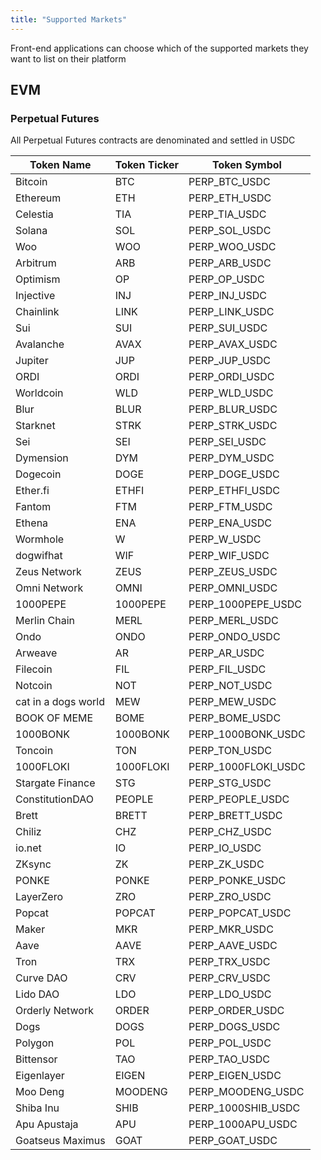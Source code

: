 ```yaml
---
title: "Supported Markets"
---
```


<Note>
  Front-end applications can choose which of the supported markets they want to list on their
  platform
</Note>

## EVM

### Perpetual Futures

<Note>All Perpetual Futures contracts are denominated and settled in USDC</Note>

| Token Name          | Token Ticker | Token Symbol        |
|---------------------|--------------|---------------------|
| Bitcoin             | BTC          | PERP_BTC_USDC       |
| Ethereum            | ETH          | PERP_ETH_USDC       |
| Celestia            | TIA          | PERP_TIA_USDC       |
| Solana              | SOL          | PERP_SOL_USDC       |
| Woo                 | WOO          | PERP_WOO_USDC       |
| Arbitrum            | ARB          | PERP_ARB_USDC       |
| Optimism            | OP           | PERP_OP_USDC        |
| Injective           | INJ          | PERP_INJ_USDC       |
| Chainlink           | LINK         | PERP_LINK_USDC      |
| Sui                 | SUI          | PERP_SUI_USDC       |
| Avalanche           | AVAX         | PERP_AVAX_USDC      |
| Jupiter             | JUP          | PERP_JUP_USDC       |
| ORDI                | ORDI         | PERP_ORDI_USDC      |
| Worldcoin           | WLD          | PERP_WLD_USDC       |
| Blur                | BLUR         | PERP_BLUR_USDC      |
| Starknet            | STRK         | PERP_STRK_USDC      |
| Sei                 | SEI          | PERP_SEI_USDC       |
| Dymension           | DYM          | PERP_DYM_USDC       |
| Dogecoin            | DOGE         | PERP_DOGE_USDC      |
| Ether.fi            | ETHFI        | PERP_ETHFI_USDC     |
| Fantom              | FTM          | PERP_FTM_USDC       |
| Ethena              | ENA          | PERP_ENA_USDC       |
| Wormhole            | W            | PERP_W_USDC         |
| dogwifhat           | WIF          | PERP_WIF_USDC       |
| Zeus Network        | ZEUS         | PERP_ZEUS_USDC      |
| Omni Network        | OMNI         | PERP_OMNI_USDC      |
| 1000PEPE            | 1000PEPE     | PERP_1000PEPE_USDC  |
| Merlin Chain        | MERL         | PERP_MERL_USDC      |
| Ondo                | ONDO         | PERP_ONDO_USDC      |
| Arweave             | AR           | PERP_AR_USDC        |
| Filecoin            | FIL          | PERP_FIL_USDC       |
| Notcoin             | NOT          | PERP_NOT_USDC       |
| cat in a dogs world | MEW          | PERP_MEW_USDC       |
| BOOK OF MEME        | BOME         | PERP_BOME_USDC      |
| 1000BONK            | 1000BONK     | PERP_1000BONK_USDC  |
| Toncoin             | TON          | PERP_TON_USDC       |
| 1000FLOKI           | 1000FLOKI    | PERP_1000FLOKI_USDC |
| Stargate Finance    | STG          | PERP_STG_USDC       |
| ConstitutionDAO     | PEOPLE       | PERP_PEOPLE_USDC    |
| Brett               | BRETT        | PERP_BRETT_USDC     |
| Chiliz              | CHZ          | PERP_CHZ_USDC       |
| io.net              | IO           | PERP_IO_USDC        |
| ZKsync              | ZK           | PERP_ZK_USDC        |
| PONKE               | PONKE        | PERP_PONKE_USDC     |
| LayerZero           | ZRO          | PERP_ZRO_USDC       |
| Popcat              | POPCAT       | PERP_POPCAT_USDC    |
| Maker               | MKR          | PERP_MKR_USDC       |
| Aave                | AAVE         | PERP_AAVE_USDC      |
| Tron                | TRX          | PERP_TRX_USDC       |
| Curve DAO           | CRV          | PERP_CRV_USDC       |
| Lido DAO            | LDO          | PERP_LDO_USDC       |
| Orderly Network     | ORDER        | PERP_ORDER_USDC     |
| Dogs                | DOGS         | PERP_DOGS_USDC      |
| Polygon             | POL          | PERP_POL_USDC       |
| Bittensor           | TAO          | PERP_TAO_USDC       |
| Eigenlayer          | EIGEN        | PERP_EIGEN_USDC     |
| Moo Deng            | MOODENG      | PERP_MOODENG_USDC   |
| Shiba Inu           | SHIB         | PERP_1000SHIB_USDC  |
| Apu Apustaja        | APU          | PERP_1000APU_USDC   |
| Goatseus Maximus    | GOAT         | PERP_GOAT_USDC      |

